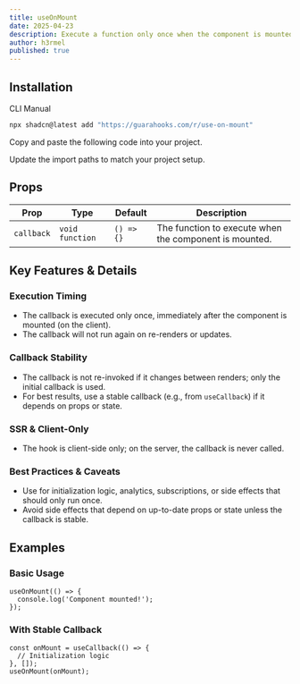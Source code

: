 ```yaml
---
title: useOnMount
date: 2025-04-23
description: Execute a function only once when the component is mounted.
author: h3rmel
published: true
---
```


<HookPreview name="use-on-mount-demo" />

## Installation

<Tabs defaultValue="cli">

<TabsList>
  <TabsTrigger value="cli">CLI</TabsTrigger>
  <TabsTrigger value="manual">Manual</TabsTrigger>
</TabsList>
<TabsContent value="cli">

```bash
npx shadcn@latest add "https://guarahooks.com/r/use-on-mount"
```

</TabsContent>
<TabsContent value="manual">

<Steps>

<Step>Copy and paste the following code into your project.</Step>

<HookSource name="use-on-mount" />

<Step>Update the import paths to match your project setup.</Step>

</Steps>

</TabsContent>

</Tabs>

## Props

| Prop       | Type            | Default    | Description                                            |
| ---------- | --------------- | ---------- | ------------------------------------------------------ |
| `callback` | `void function` | `() => {}` | The function to execute when the component is mounted. |

## Key Features & Details

### Execution Timing

- The callback is executed only once, immediately after the component is mounted (on the client).
- The callback will not run again on re-renders or updates.

### Callback Stability

- The callback is not re-invoked if it changes between renders; only the initial callback is used.
- For best results, use a stable callback (e.g., from `useCallback`) if it depends on props or state.

### SSR & Client-Only

- The hook is client-side only; on the server, the callback is never called.

### Best Practices & Caveats

- Use for initialization logic, analytics, subscriptions, or side effects that should only run once.
- Avoid side effects that depend on up-to-date props or state unless the callback is stable.

## Examples

### Basic Usage

```tsx
useOnMount(() => {
  console.log('Component mounted!');
});
```

### With Stable Callback

```tsx
const onMount = useCallback(() => {
  // Initialization logic
}, []);
useOnMount(onMount);
```
